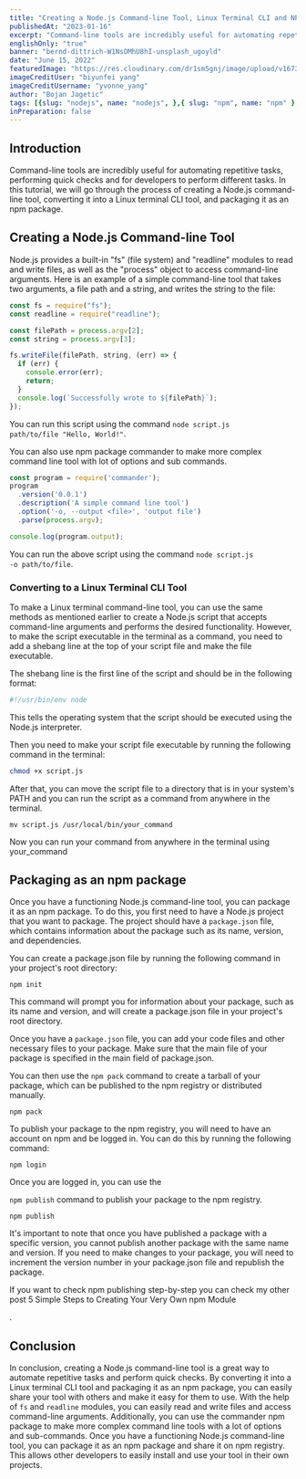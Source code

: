 ```yaml
---
title: "Creating a Node.js Command-line Tool, Linux Terminal CLI and NPM Package"
publishedAt: "2023-01-16"
excerpt: "Command-line tools are incredibly useful for automating repetitive tasks, performing quick checks and for developers to perform different tasks.In this tutorial, we will go through the process of creating a Node.js command-line tool."
englishOnly: "true"
banner: "bernd-dittrich-W1NsOMhU8hI-unsplash_ugoyld"
date: "June 15, 2022"
featuredImage: "https://res.cloudinary.com/dr1sm5gnj/image/upload/v1673872691/igutech/blogs/biyunfei-yang--hcq1rI9VM0-unsplash_oxrnen.jpg"
imageCreditUser: "biyunfei yang"
imageCreditUsername: "yvonne_yang"
author: "Bojan Jagetic"
tags: [{slug: "nodejs", name: "nodejs", },{ slug: "npm", name: "npm" }, { slug: "linux", name: "linux" }]
inPreparation: false
---
```


## Introduction
<Adjusted>Command-line</Adjusted> tools  are incredibly useful for automating repetitive tasks, performing quick checks and for developers to perform different tasks. In this tutorial, we will go through the process of creating a Node.js command-line tool, converting it into a Linux terminal CLI tool, and packaging it as an npm package.

## Creating a Node.js Command-line Tool

Node.js provides a built-in "fs" (file system) and "readline" modules to read and write files, as well as the "process" object to access command-line arguments. Here is an example of a simple command-line tool that takes two arguments, a file path and a string, and writes the string to the file:

```javascript
const fs = require("fs");
const readline = require("readline");

const filePath = process.argv[2];
const string = process.argv[3];

fs.writeFile(filePath, string, (err) => {
  if (err) {
    console.error(err);
    return;
  }
  console.log(`Successfully wrote to ${filePath}`);
});
```

You can run this script using the command <code>node script.js path/to/file "Hello, World!"</code>.

You can also use npm package <Link href="https://www.npmjs.com/package/commander">commander</Link> to make more complex command line tool with lot of options and sub commands.

```javascript
const program = require('commander');
program
  .version('0.0.1')
  .description('A simple command line tool')
  .option('-o, --output <file>', 'output file')
  .parse(process.argv);

console.log(program.output);
```

You can run the above script using the command <code>node script.js -o path/to/file</code>.


### Converting to a Linux Terminal CLI Tool

To make a Linux terminal command-line tool, you can use the same methods as mentioned earlier to create a Node.js script that accepts command-line arguments and performs the desired functionality. However, to make the script executable in the terminal as a command, you need to add a shebang line at the top of your script file and make the file executable.


The shebang line is the first line of the script and should be in the following format:

```bash
#!/usr/bin/env node
```

This tells the operating system that the script should be executed using the Node.js interpreter.

Then you need to make your script file executable by running the following command in the terminal:

```bash
chmod +x script.js
```

After that, you can move the script file to a directory that is in your system's PATH and you can run the script as a command from anywhere in the terminal.

```shell
mv script.js /usr/local/bin/your_command
```

Now you can run your command from anywhere in the terminal using your_command


## Packaging as an npm package

Once you have a functioning Node.js command-line tool, you can package it as an npm package. To do this, you first need to have a Node.js project that you want to package. The project should have a <code>package.json</code> file, which contains information about the package such as its name, version, and dependencies.

You can create a package.json file by running the following command in your project's root directory:


```shell
npm init
```

This command will prompt you for information about your package, such as its name and version, and will create a package.json file in your project's root directory.

Once you have a <code>package.json</code> file, you can add your code files and other necessary files to your package. Make sure that the main file of your package is specified in the main field of package.json.

You can then use the <code>npm pack</code> command to create a tarball of your package, which can be published to the npm registry or distributed manually.

```shell
npm pack
```

To publish your package to the npm registry, you will need to have an account on npm and be logged in. You can do this by running the following command:

```shell
npm login
```

Once you are logged in, you can use the

<code>npm publish</code> command to publish your package to the npm registry.

```shell
npm publish
```

It's important to note that once you have published a package with a specific version, you cannot publish another package with the same name and version. If you need to make changes to your package, you will need to increment the version number in your package.json file and republish the package.

If you want to check npm publishing step-by-step you can check my other post <Link href="https://www.bojanjagetic.com/post/create-npm-module">5 Simple Steps to Creating Your Very Own npm Module
</Link>.

## Conclusion

In conclusion, creating a Node.js command-line tool is a great way to automate repetitive tasks and perform quick checks. By converting it into a Linux terminal CLI tool and packaging it as an npm package, you can easily share your tool with others and make it easy for them to use. With the help of <code>fs</code> and <code>readline</code> modules, you can easily read and write files and access command-line arguments. Additionally, you can use the commander npm package to make more complex command line tools with a lot of options and sub-commands. Once you have a functioning Node.js command-line tool, you can package it as an npm package and share it on npm registry. This allows other developers to easily install and use your tool in their own projects.






